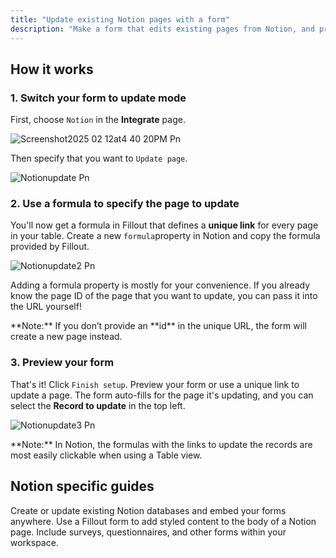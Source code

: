 ```yaml
---
title: "Update existing Notion pages with a form"
description: "Make a form that edits existing pages from Notion, and pre-fills fields with data from the page."
---
```


## How it works

### 1. Switch your form to update mode

First, choose `Notion` in the **Integrate** page.

![Screenshot2025 02 12at4 40 20PM Pn](/images/Screenshot2025-02-12at4.40.20PM.png)

Then specify that you want to `Update page`.

![Notionupdate Pn](/images/notionupdate.png)

### 2. Use a formula to specify the page to update

You'll now get a formula in Fillout that defines a **unique link** for every page in your table. Create a new `formula`property in Notion and copy the formula provided by Fillout.

![Notionupdate2 Pn](/images/notionupdate2.png)

Adding a formula property is mostly for your convenience. If you already know the page ID of the page that you want to update, you can pass it into the URL yourself\!

<Note>
  **Note:** If you don’t provide an **id** in the unique URL, the form will create a new page instead.
</Note>

### 3. Preview your form

That's it\! Click `Finish setup`. Preview your form or use a unique link to update a page. The form auto-fills for the page it's updating, and you can select the **Record to update** in the top left.

![Notionupdate3 Pn](/images/notionupdate3.png)

<Note>
  **Note:** In Notion, the formulas with the links to update the records are most easily clickable when using a Table view.
</Note>

## Notion specific guides

<CardGroup cols={3}>
  <Card title="Create a Notion form" icon="cube" iconType="regular" color="#FFC738">
Create or update existing Notion databases and embed your forms anywhere.
  </Card>
  <Card title="Add content to a Notion page" icon="file-waveform" iconType="regular" color="#FFC738">
Use a Fillout form to add styled content to the body of a Notion page.
  </Card>
  <Card title="Embed forms on Notion" icon="memo" iconType="regular" color="#FFC738">
Include surveys, questionnaires, and other forms within your workspace.
  </Card>
</CardGroup>